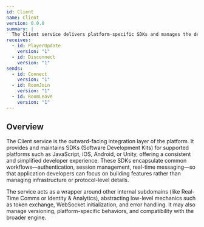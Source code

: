 ```yaml
---
id: Client
name: Client
version: 0.0.0
summary: |
  The Client service delivers platform-specific SDKs and manages the developer-facing API surface, enabling external applications to seamlessly interact with the Mills Mess Engine.
receives:
  - id: PlayerUpdate
    version: "1"
  - id: Disconnect
    version: "1"
sends:
  - id: Connect
    version: "1"
  - id: RoomJoin
    version: "1"
  - id: RoomLeave
    version: "1"
---
```


## Overview

The Client service is the outward-facing integration layer of the platform.
It provides and maintains SDKs (Software Development Kits) for supported platforms such as JavaScript, iOS, Android, or Unity, offering a consistent and simplified developer experience.
These SDKs encapsulate common workflows—authentication, session management, real-time messaging—so that application developers can focus on building features rather than managing infrastructure or protocol-level details.

The service acts as a wrapper around other internal subdomains (like Real-Time Comms or Identity & Analytics), abstracting low-level mechanics such as token exchange, WebSocket initialization, and error handling.
It may also manage versioning, platform-specific behaviors, and compatibility with the broader engine.

<NodeGraph />
